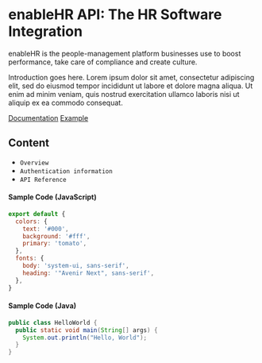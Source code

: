 
<Banner>

# enableHR API: The HR Software Integration

enableHR is the people-management platform businesses use to boost performance, take care of compliance and create culture.

Introduction goes here. Lorem ipsum dolor sit amet, consectetur adipiscing elit, sed do eiusmod tempor incididunt ut labore et dolore magna aliqua.
Ut enim ad minim veniam, quis nostrud exercitation ullamco laboris nisi ut aliquip ex ea commodo consequat.

[Documentation](/getting-started)
[Example](films/films)

</Banner>

<Container>

## Content

- `Overview`
- `Authentication information`
- `API Reference`

</Container>

#### Sample Code (JavaScript)

```javascript
export default {
  colors: {
    text: '#000',
    background: '#fff',
    primary: 'tomato',
  },
  fonts: {
    body: 'system-ui, sans-serif',
    heading: '"Avenir Next", sans-serif',
  },
}
```

#### Sample Code (Java)

```java
public class HelloWorld {
  public static void main(String[] args) {
    System.out.println("Hello, World");
  }
}
```
